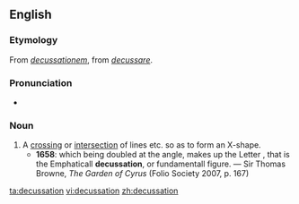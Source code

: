 ==English==

===Etymology===
From {{etyl|la}} ''[[decussationem]]'', from ''[[decussare]]''.

===Pronunciation===
* {{IPA|/dɛkʌˈseɪʃən/}}

===Noun===
{{en-noun}}

# A [[crossing]] or [[intersection]] of lines etc. so as to form an X-shape.
#* '''1658''': which being doubled at the angle, makes up the Letter {{polytonic|χ}}, that is the Emphaticall '''decussation''', or fundamentall figure. — Sir Thomas Browne, ''The Garden of Cyrus'' (Folio Society 2007, p. 167)

[[ta:decussation]]
[[vi:decussation]]
[[zh:decussation]]